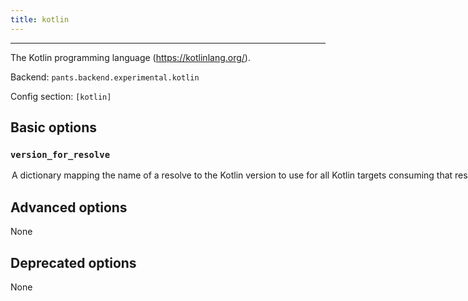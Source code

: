 ```yaml
---
title: kotlin
---
```



---

The Kotlin programming language (https://kotlinlang.org/).

Backend: <span className="color--primary">`pants.backend.experimental.kotlin`</span>

Config section: <span className="color--primary">`[kotlin]`</span>

<span className={styles.options}>

## Basic options

### `version_for_resolve`

<Option
  cli_repr={`--kotlin-version-for-resolve="{'key1': val1, 'key2': val2, ...}"`}
  env_repr="PANTS_KOTLIN_VERSION_FOR_RESOLVE"
  default_repr={`{}`}
>

A dictionary mapping the name of a resolve to the Kotlin version to use for
all Kotlin targets consuming that resolve.

</Option>

## Advanced options

None

## Deprecated options

None

</span>
